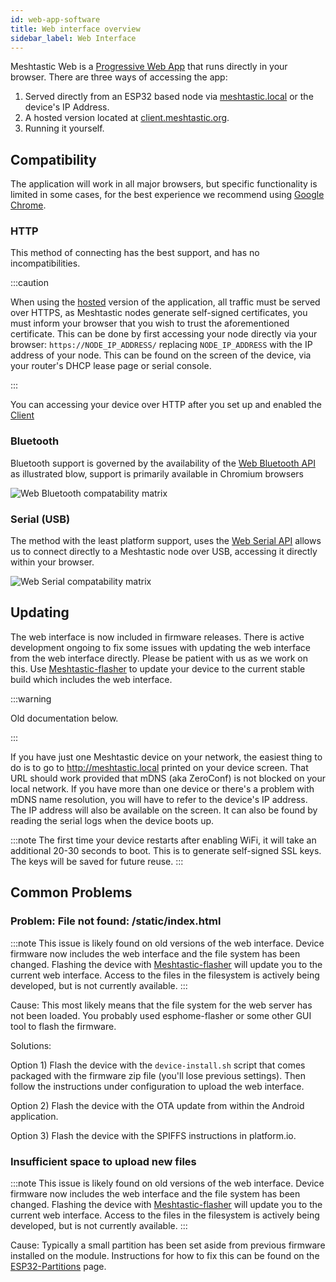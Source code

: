```yaml
---
id: web-app-software
title: Web interface overview
sidebar_label: Web Interface
---
```


<!--- FIXME add self hosting details link --->

Meshtastic Web is a [Progressive Web App](https://web.dev/progressive-web-apps) that runs directly in your browser.
There are three ways of accessing the app:

1. Served directly from an ESP32 based node via [meshtastic.local](http://meshtastic.local) or the device's IP Address.
2. A hosted version located at [client.meshtastic.org](https://client.meshtastic.org).
3. Running it yourself.

## Compatibility

The application will work in all major browsers, but specific functionality is limited in some cases, for the best experience we recommend using [Google Chrome](https://www.google.com/chrome).

### HTTP

This method of connecting has the best support, and has no incompatibilities.

:::caution

When using the [hosted](https://client.meshtastic.org) version of the application, all traffic must be served over HTTPS,
as Meshtastic nodes generate self-signed certificates, you must inform your browser that you wish to trust the aforementioned certificate.
This can be done by first accessing your node directly via your browser: `https://NODE_IP_ADDRESS/` replacing `NODE_IP_ADDRESS` with the IP address of your node.
This can be found on the screen of the device, via your router's DHCP lease page or serial console.

:::

You can accessing your device over HTTP after you set up and enabled the [Client](/docs/settings/config/network#wifi-client)

### Bluetooth

Bluetooth support is governed by the availability of the [Web Bluetooth API](https://web.dev/bluetooth) as illustrated blow, support is primarily available in Chromium browsers

![Web Bluetooth compatability matrix](https://caniuse.bitsofco.de/image/web-bluetooth.png)

### Serial (USB)

The method with the least platform support, uses the [Web Serial API](https://web.dev/serial) allows us to connect directly to a Meshtastic node over USB, accessing it directly within your browser.

![Web Serial compatability matrix](https://caniuse.bitsofco.de/image/web-serial.png)

## Updating

The web interface is now included in firmware releases. There is active development ongoing to fix some issues with updating the web interface from the web interface directly. Please be patient with us as we work on this. Use [Meshtastic-flasher](/docs/getting-started/flashing-firmware/meshtastic-flasher) to update your device to the current stable build which includes the web interface.

:::warning

Old documentation below.

:::

If you have just one Meshtastic device on your network, the easiest thing to do is to go to http://meshtastic.local printed on your device screen. That URL should work provided that mDNS (aka ZeroConf) is not blocked on your local network. If you have more than one device or there's a problem with mDNS name resolution, you will have to refer to the device's IP address. The IP address will also be available on the screen. It can also be found by reading the serial logs when the device boots up.

:::note
The first time your device restarts after enabling WiFi, it will take an additional 20-30 seconds to boot. This is to generate self-signed SSL keys. The keys will be saved for future reuse.
:::

## Common Problems

### Problem: File not found: /static/index.html

:::note
This issue is likely found on old versions of the web interface. Device firmware now includes the web interface and the file system has been changed. Flashing the device with [Meshtastic-flasher](/docs/getting-started/flashing-firmware/meshtastic-flasher) will update you to the current web interface. Access to the files in the filesystem is actively being developed, but is not currently available.
:::

Cause: This most likely means that the file system for the web server has not been loaded. You probably used esphome-flasher or some other GUI tool to flash the firmware.

Solutions:

Option 1) Flash the device with the `device-install.sh` script that comes packaged with the firmware zip file (you'll lose previous settings). Then follow the instructions under configuration to upload the web interface.

Option 2) Flash the device with the OTA update from within the Android application.

Option 3) Flash the device with the SPIFFS instructions in platform.io.

### Insufficient space to upload new files

:::note
This issue is likely found on old versions of the web interface. Device firmware now includes the web interface and the file system has been changed. Flashing the device with [Meshtastic-flasher](/docs/getting-started/flashing-firmware/meshtastic-flasher) will update you to the current web interface. Access to the files in the filesystem is actively being developed, but is not currently available.
:::

Cause: Typically a small partition has been set aside from previous firmware installed on the module. Instructions for how to fix this can be found on the [ESP32-Partitions](/docs/software/web/web-partitions-software) page.
